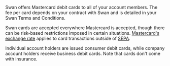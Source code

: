Swan offers Mastercard debit cards to all of your account members.
The fee per card depends on your contract with Swan and is detailed in your Swan Terms and Conditions.

Swan cards are accepted everywhere Mastercard is accepted, though there can be risk-based restrictions imposed in certain situations.
[Mastercard's exchange rate](https://www.mastercard.com/content/mastercardcom/global/en/personal/get-support/convert-currency.html) applies to card transactions outside of [SEPA](../payments/index.mdx#sepa).

Individual account holders are issued consumer debit cards, while company account holders receive business debit cards.
Note that cards don't come with insurance.